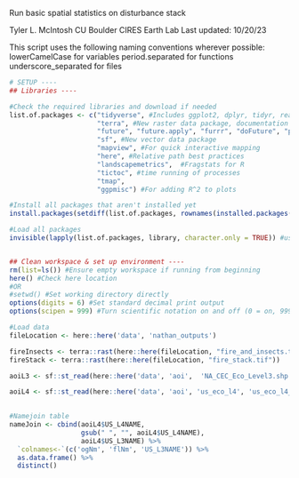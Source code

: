 Run basic spatial statistics on disturbance stack

Tyler L. McIntosh
CU Boulder CIRES Earth Lab
Last updated: 10/20/23

This script uses the following naming conventions wherever possible:
 lowerCamelCase for variables
 period.separated for functions
 underscore_separated for files

```r
# SETUP ----
## Libraries ----

#Check the required libraries and download if needed
list.of.packages <- c("tidyverse", #Includes ggplot2, dplyr, tidyr, readr, purrr, tibble, stringr, forcats
                      "terra", #New raster data package, documentation pdf here: https://cran.r-project.org/web/packages/terra/terra.pdf
                      "future", "future.apply", "furrr", "doFuture", "progressr", #Futureverse! https://www.futureverse.org/packages-overview.html; https://henrikbengtsson.github.io/course-stanford-futureverse-2023/
                      "sf", #New vector data package
                      "mapview", #For quick interactive mapping
                      "here", #Relative path best practices
                      "landscapemetrics",  #Fragstats for R
                      "tictoc", #time running of processes
                      "tmap",
                      "ggpmisc") #For adding R^2 to plots

#Install all packages that aren't installed yet
install.packages(setdiff(list.of.packages, rownames(installed.packages())))

#Load all packages
invisible(lapply(list.of.packages, library, character.only = TRUE)) #use 'invisible' to prevent output being displayed


## Clean workspace & set up environment ----
rm(list=ls()) #Ensure empty workspace if running from beginning
here() #Check here location
#OR
#setwd() #Set working directory directly
options(digits = 6) #Set standard decimal print output
options(scipen = 999) #Turn scientific notation on and off (0 = on, 999 = off)
```

```r
#Load data
fileLocation <- here::here('data', 'nathan_outputs')

fireInsects <- terra::rast(here::here(fileLocation, "fire_and_insects.tif"))
fireStack <- terra::rast(here::here(fileLocation, "fire_stack.tif"))

aoiL3 <- sf::st_read(here::here('data', 'aoi',  'NA_CEC_Eco_Level3.shp')) %>% sf::st_transform(crs(fireInsects))

aoiL4 <- sf::st_read(here::here('data', 'aoi', 'us_eco_l4', 'us_eco_l4_no_st.shp')) %>% sf::st_transform(crs(fireInsects))
  

#Namejoin table
nameJoin <- cbind(aoiL4$US_L4NAME, 
                  gsub(" ", "", aoiL4$US_L4NAME),
                  aoiL4$US_L3NAME) %>% 
  `colnames<-`(c('ogNm', 'flNm', 'US_L3NAME')) %>%
  as.data.frame() %>%
  distinct()

```